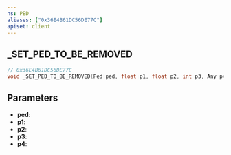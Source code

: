 ```yaml
---
ns: PED
aliases: ["0x36E4B61DC56DE77C"]
apiset: client
---
```

## _SET_PED_TO_BE_REMOVED

```c
// 0x36E4B61DC56DE77C
void _SET_PED_TO_BE_REMOVED(Ped ped, float p1, float p2, int p3, Any p4);
```


## Parameters
* **ped**:
* **p1**:
* **p2**:
* **p3**:
* **p4**: